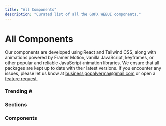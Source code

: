 ```yaml
---
title: "All Components"
description: "Curated list of all the GOPX WEBUI components."
---
```


# All Components

Our components are developed using React and Tailwind CSS, along with animations powered by Framer Motion, vanilla JavaScript, keyframes, or other popular and reliable JavaScript animation libraries. We ensure that all packages are kept up to date with their latest versions. If you encounter any issues, please let us know at [business.gopalverma@gmail.com](mailto:business.gopalverma@gmail.com) or open a [feature request](https://github.com/GopalVerma1303/webui.gopx/issues/new?title=Feature%20Request:%20&labels=enhancement).

### Trending 🔥

### Sections

### Components

